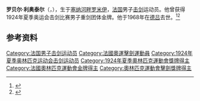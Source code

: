 '''罗贝尔·利奥泰尔'''（{{lang-fr|Robert Liottel}}，{{bd|1885年|9月23日|1968年|4月23日|}}），生于[[塞纳河畔罗米伊|塞纳河畔罗米伊]]，[[法国|法国]]男子[[击剑|击剑]]运动员。他曾获得1924年夏季奥运会击剑比赛男子重剑团体金牌。他于1968年在[[德吕|德吕]]去世。<ref>{{Cite web|title=Lionel LIOTTEL|url=https://www.olympic.org/lionel-liottel|accessdate=2021-03-11|date=2021-03-10|work=International Olympic Committee|language=en}}</ref><ref name="sports-reference">{{cite web |url=https://www.sports-reference.com/olympics/athletes/li/robert-liottel-1.html |archive-url=https://web.archive.org/web/20200417201243/https://www.sports-reference.com/olympics/athletes/li/robert-liottel-1.html |archive-date=2020-04-17 |title=Robert Liottel Biography and Olympic Results |access-date=2011-09-18 |work=sports-reference.com}}</ref>

== 参考资料 ==
{{reflist}}

{{奥林匹克运动会击剑比赛男子重剑团体冠军}}

{{Authority control}}
{{DEFAULTSORT:Liottel, Robert}}
[[Category:法国男子击剑运动员|Category:法国男子击剑运动员]]
[[Category:法國奧運擊劍運動員|Category:法國奧運擊劍運動員]]
[[Category:1924年夏季奥林匹克运动会击剑运动员|Category:1924年夏季奥林匹克运动会击剑运动员]]
[[Category:1924年夏季奧林匹克運動會獎牌得主|Category:1924年夏季奧林匹克運動會獎牌得主]]
[[Category:法國奧林匹克運動會金牌得主|Category:法國奧林匹克運動會金牌得主]]
[[Category:奧林匹克運動會擊劍獎牌得主|Category:奧林匹克運動會擊劍獎牌得主]]